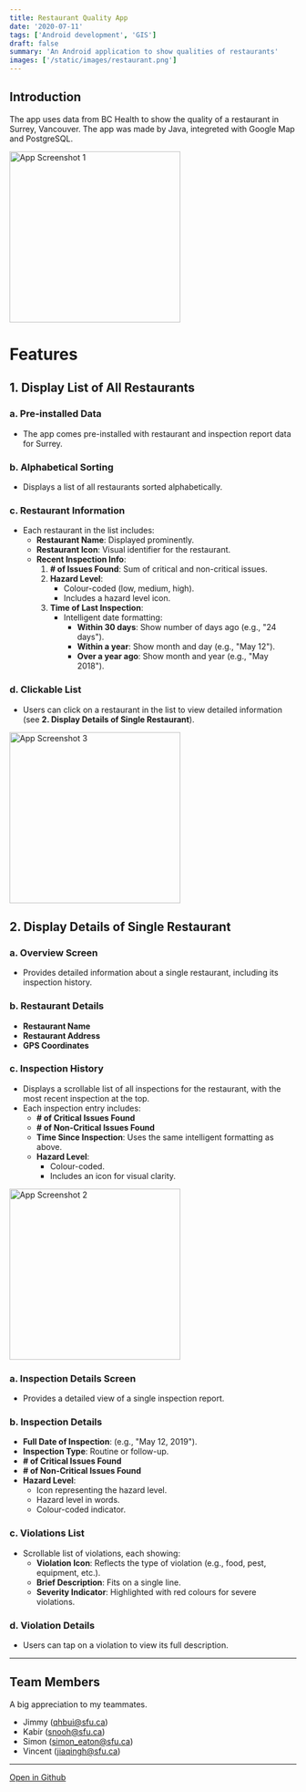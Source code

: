 ```yaml
---
title: Restaurant Quality App
date: '2020-07-11'
tags: ['Android development', 'GIS']
draft: false
summary: 'An Android application to show qualities of restaurants'
images: ['/static/images/restaurant.png']
---
```


## **Introduction**

The app uses data from BC Health to show the quality of a restaurant in Surrey, Vancouver.
The app was made by Java, integreted with Google Map and PostgreSQL.

<img align="center" src="https://github.com/kyon317/restaurant_inspection/blob/master/res1.png" alt="App Screenshot 1" width="300">

# Features

## 1. Display List of All Restaurants

### a. Pre-installed Data

- The app comes pre-installed with restaurant and inspection report data for Surrey.

### b. Alphabetical Sorting

- Displays a list of all restaurants sorted alphabetically.

### c. Restaurant Information

- Each restaurant in the list includes:
  - **Restaurant Name**: Displayed prominently.
  - **Restaurant Icon**: Visual identifier for the restaurant.
  - **Recent Inspection Info**:
    1. **# of Issues Found**: Sum of critical and non-critical issues.
    2. **Hazard Level**:
       - Colour-coded (low, medium, high).
       - Includes a hazard level icon.
    3. **Time of Last Inspection**:
       - Intelligent date formatting:
         - **Within 30 days**: Show number of days ago (e.g., "24 days").
         - **Within a year**: Show month and day (e.g., "May 12").
         - **Over a year ago**: Show month and year (e.g., "May 2018").

### d. Clickable List

- Users can click on a restaurant in the list to view detailed information (see **2. Display Details of Single Restaurant**).

<img align="center" src="https://github.com/kyon317/restaurant_inspection/blob/master/res3.png" alt="App Screenshot 3" width="300">

## 2. Display Details of Single Restaurant

### a. Overview Screen

- Provides detailed information about a single restaurant, including its inspection history.

### b. Restaurant Details

- **Restaurant Name**
- **Restaurant Address**
- **GPS Coordinates**

### c. Inspection History

- Displays a scrollable list of all inspections for the restaurant, with the most recent inspection at the top.
- Each inspection entry includes:
  - **# of Critical Issues Found**
  - **# of Non-Critical Issues Found**
  - **Time Since Inspection**: Uses the same intelligent formatting as above.
  - **Hazard Level**:
    - Colour-coded.
    - Includes an icon for visual clarity.

<img align="center" src="https://github.com/kyon317/restaurant_inspection/blob/master/res2.png" alt="App Screenshot 2" width="300">

### a. Inspection Details Screen

- Provides a detailed view of a single inspection report.

### b. Inspection Details

- **Full Date of Inspection**: (e.g., "May 12, 2019").
- **Inspection Type**: Routine or follow-up.
- **# of Critical Issues Found**
- **# of Non-Critical Issues Found**
- **Hazard Level**:
  - Icon representing the hazard level.
  - Hazard level in words.
  - Colour-coded indicator.

### c. Violations List

- Scrollable list of violations, each showing:
  - **Violation Icon**: Reflects the type of violation (e.g., food, pest, equipment, etc.).
  - **Brief Description**: Fits on a single line.
  - **Severity Indicator**: Highlighted with red colours for severe violations.

### d. Violation Details

- Users can tap on a violation to view its full description.

---

## **Team Members**

A big appreciation to my teammates.

- Jimmy ([qhbui@sfu.ca](mailto:qhbui@sfu.ca))
- Kabir ([snooh@sfu.ca](mailto:snooh@sfu.ca))
- Simon ([simon_eaton@sfu.ca](mailto:simon_eaton@sfu.ca))
- Vincent ([jiaqingh@sfu.ca](mailto:jiaqingh@sfu.ca))

---

[Open in Github](https://github.com/kyon317/restaurant_inspection)
